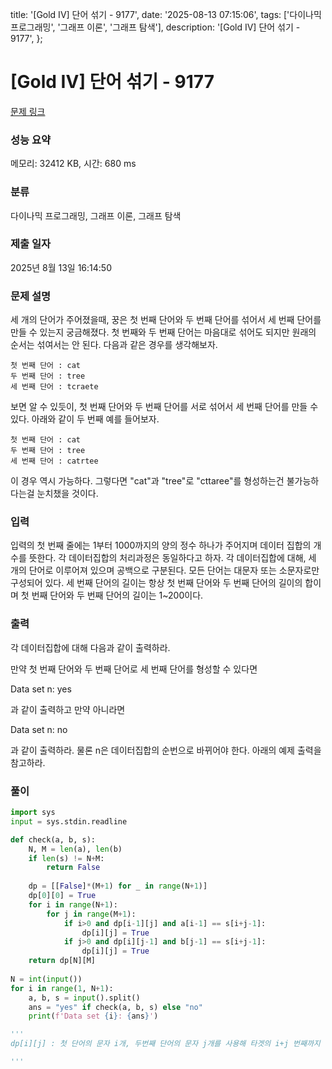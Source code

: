   title: '[Gold IV] 단어 섞기 - 9177',
  date: '2025-08-13 07:15:06',
  tags: ['다이나믹 프로그래밍', '그래프 이론', '그래프 탐색'],
  description: '[Gold IV] 단어 섞기 - 9177',
};

# [Gold IV] 단어 섞기 - 9177 

[문제 링크](https://www.acmicpc.net/problem/9177) 

### 성능 요약

메모리: 32412 KB, 시간: 680 ms

### 분류

다이나믹 프로그래밍, 그래프 이론, 그래프 탐색

### 제출 일자

2025년 8월 13일 16:14:50

### 문제 설명

세 개의 단어가 주어졌을때, 꿍은 첫 번째 단어와 두 번째 단어를 섞어서 세 번째 단어를 만들 수 있는지 궁금해졌다. 첫 번째와 두 번째 단어는 마음대로 섞어도 되지만 원래의 순서는 섞여서는 안 된다. 다음과 같은 경우를 생각해보자.

	첫 번째 단어 : cat
	두 번째 단어 : tree
	세 번째 단어 : tcraete

보면 알 수 있듯이, 첫 번째 단어와 두 번째 단어를 서로 섞어서 세 번째 단어를 만들 수 있다. 아래와 같이 두 번째 예를 들어보자.

	첫 번째 단어 : cat
	두 번째 단어 : tree
	세 번째 단어 : catrtee

이 경우 역시 가능하다. 그렇다면 "cat"과 "tree"로 "cttaree"를 형성하는건 불가능하다는걸 눈치챘을 것이다.

### 입력 

 입력의 첫 번째 줄에는 1부터 1000까지의 양의 정수 하나가 주어지며 데이터 집합의 개수를 뜻한다. 각 데이터집합의 처리과정은 동일하다고 하자. 각 데이터집합에 대해, 세 개의 단어로 이루어져 있으며 공백으로 구분된다. 모든 단어는 대문자 또는 소문자로만 구성되어 있다. 세 번째 단어의 길이는 항상 첫 번째 단어와 두 번째 단어의 길이의 합이며 첫 번째 단어와 두 번째 단어의 길이는 1~200이다.

### 출력 

 각 데이터집합에 대해 다음과 같이 출력하라.

만약 첫 번째 단어와 두 번째 단어로 세 번째 단어를 형성할 수 있다면

Data set n: yes

과 같이 출력하고 만약 아니라면

Data set n: no

과 같이 출력하라. 물론 n은 데이터집합의 순번으로 바뀌어야 한다. 아래의 예제 출력을 참고하라.

### 풀이
```python
import sys
input = sys.stdin.readline

def check(a, b, s):
    N, M = len(a), len(b)
    if len(s) != N+M:
        return False
    
    dp = [[False]*(M+1) for _ in range(N+1)]
    dp[0][0] = True
    for i in range(N+1):
        for j in range(M+1):
            if i>0 and dp[i-1][j] and a[i-1] == s[i+j-1]:
                dp[i][j] = True
            if j>0 and dp[i][j-1] and b[j-1] == s[i+j-1]:
                dp[i][j] = True
    return dp[N][M]
    
N = int(input())
for i in range(1, N+1):
    a, b, s = input().split()
    ans = "yes" if check(a, b, s) else "no"
    print(f'Data set {i}: {ans}')

'''
dp[i][j] : 첫 단어의 문자 i개, 두번째 단어의 문자 j개를 사용해 타겟의 i+j 번째까지 만들 수 있는가

'''
```